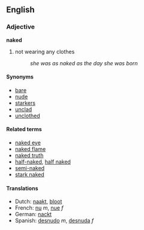 ==English==
===Adjective===
'''naked'''
#not wearing any clothes
#:''she was as naked as the day she was born''

====Synonyms====
*[[bare]]
*[[nude]]
*[[starkers]]
*[[unclad]]
*[[unclothed]]

====Related terms====
*[[naked eye]]
*[[naked flame]]
*[[naked truth]]
*[[half-naked]], [[half naked]]
*[[semi-naked]]
*[[stark naked]]

====Translations====
*Dutch: [[naakt]], [[bloot]]
*French: [[nu]] ''m'', [[nue]] ''f''
*German: [[nackt]]
*Spanish: [[desnudo]] ''m'', [[desnuda]] ''f''